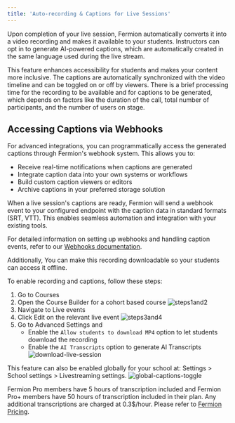 ```yaml
---
title: 'Auto-recording & Captions for Live Sessions'
---
```


Upon completion of your live session, Fermion automatically converts it into a video recording and makes it available to your students. Instructors can opt in to generate AI-powered captions, which are automatically created in the same language used during the live stream.

This feature enhances accessibility for students and makes your content more inclusive. The captions are automatically synchronized with the video timeline and can be toggled on or off by viewers. There is a brief processing time for the recording to be available and for captions to be generated, which depends on factors like the duration of the call, total number of participants, and the number of users on stage.

## Accessing Captions via Webhooks

For advanced integrations, you can programmatically access the generated captions through Fermion's webhook system. This allows you to:

- Receive real-time notifications when captions are generated
- Integrate caption data into your own systems or workflows
- Build custom caption viewers or editors
- Archive captions in your preferred storage solution

When a live session's captions are ready, Fermion will send a webhook event to your configured endpoint with the caption data in standard formats (SRT, VTT). This enables seamless automation and integration with your existing tools.

For detailed information on setting up webhooks and handling caption events, refer to our [Webhooks documentation](/webhooks/event-payloads).

Additionally, You can make this recording downloadable so your students can access it offline.

To enable recording and captions, follow these steps:
1. Go to Courses
2. Open the Course Builder for a cohort based course
![steps1and2](https://67d6ad5ef66ee0901532fd2f.storage.fermion.app/public-uncached/object-store-public-files/uploads/02-10-2025/Arc_nY8HS0bvMJ.ocwenm.jpg)
3. Navigate to Live events
4. Click Edit on the relevant live event
![steps3and4](https://67d6ad5ef66ee0901532fd2f.storage.fermion.app/public-uncached/object-store-public-files/uploads/02-10-2025/Arc_KN3tY6F4zB.lwpmkv.png)
5. Go to Advanced Settings and
    - Enable the `Allow students to download MP4` option to let students download the recording
    - Enable the `AI Transcripts` option to generate AI Transcripts
![download-live-session](https://67d6ad5ef66ee0901532fd2f.storage.fermion.app/public-uncached/object-store-public-files/uploads/02-10-2025/Arc_ehjP6aeIbp.cwridc.png)

This feature can also be enabled globally for your school at: Settings > School settings > Livestreaming settings.
![global-captions-toggle](https://67d6ad5ef66ee0901532fd2f.storage.fermion.app/public-uncached/object-store-public-files/uploads/01-10-2025/Arc_fRUHVxarHo.tfyieg.png)

Fermion Pro members have 5 hours of transcription included and Fermion Pro+ members have 50 hours of transcription included in their plan. Any additional transcriptions are charged at 0.3$/hour.
  Please refer to [Fermion Pricing](https://fermion.app/pricing).